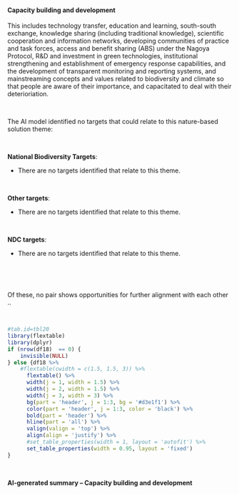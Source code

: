 #### Capacity building and development

::: {custom-style='Citation'}
This includes technology transfer, education and learning, south-south exchange, knowledge sharing (including traditional knowledge), scientific cooperation and information networks, developing communities of practice and task forces, access and benefit sharing (ABS) under the Nagoya Protocol, R&D and investment in green technologies, institutional strengthening and establishment of emergency response capabilities, and the development of transparent monitoring and reporting systems, and mainstreaming concepts and values related to biodiversity and climate so that people are aware of their importance, and capacitated to deal with their deterioriation.
:::

<br>

::: {custom-style='Text'}
The AI model identified no targets that could relate to this nature-based solution theme:
:::

<br>




**National Biodiversity Targets**:

-   There are no targets identified that relate to this theme.



​

**Other targets**:

-   There are no targets identified that relate to this theme.



​

**NDC targets**:

-   There are no targets identified that relate to this theme.



​




<br>

::: {custom-style='Text'}
Of these, no pair shows opportunities for further alignment with each other ..
:::

<br>

```r
#tab.id=tbl20
library(flextable)
library(dplyr)
if (nrow(df18)  == 0) {
    invisible(NULL)
} else {df18 %>% 
    #flextable(cwidth = c(1.5, 1.5, 3)) %>% 
      flextable() %>% 
      width(j = 1, width = 1.5) %>% 
      width(j = 2, width = 1.5) %>% 
      width(j = 3, width = 3) %>% 
      bg(part = 'header', j = 1:3, bg = '#d3e1f1') %>% 
      color(part = 'header', j = 1:3, color = 'black') %>% 
      bold(part = 'header') %>% 
      hline(part = 'all') %>% 
      valign(valign = 'top') %>% 
      align(align = 'justify') %>%  
      #set_table_properties(width = 1, layout = 'autofit') %>% 
      set_table_properties(width = 0.95, layout = 'fixed')
}
```

<br>

::: {custom-style='summ'}
**AI-generated summary – Capacity building and development**


:::

<br>

